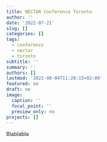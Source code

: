 ```yaml
---
title: NECTAR Conference Toronto
author: ''
date: '2022-07-21'
slug: []
categories: []
tags:
  - conference
  - nectar
  - toronto
subtitle: ''
summary: ''
authors: []
lastmod: '2022-08-04T11:28:15+02:00'
featured: no
draft: no
image:
  caption: ''
  focal_point: ''
  preview_only: no
projects: []
---
```


Blablabla
